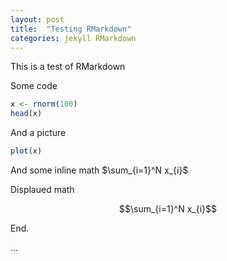 ```yaml
---
layout: post
title:  "Testing RMarkdown"
categories: jekyll RMarkdown
---
```


This is a test of RMarkdown

Some code

```r
x <- rnorm(100)
head(x)
```

And a picture

```r
plot(x)
```

And some inline math $\sum_{i=1}^N x_{i}$

Displaued math

$$\sum_{i=1}^N x_{i}$$

End.

...
